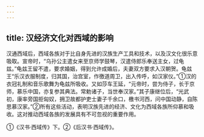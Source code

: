 ```yaml
---
---
---
```

title: 汉经济文化对西域的影响
---



汉通西域后，西域各族对于比自身先进的汉族生产工具和技术，以及汉文化很乐意吸取。宣帝时，“乌孙公主遣女来至京师学鼓琴，汉遣侍郎乐奉送主女，过龟兹。”龟兹王留不遣，要求婚姻，得到允许成婚后，夫妻双方要求入汉朝贺。龟兹王“乐汉衣服制度，归其国，治宫室，作徼道周卫，出入传呼，如汉家仪。”①汉的衣冠礼制和音乐歌舞为龟兹所吸收。又如莎车王延，“元帝时，尝为侍子，长于京师，慕乐中国，亦复参其典法。常勅诸子，当世奉汉家。”其子康继位后，“光武初，康率旁国拒匈奴，拥卫故都护吏士妻子千余口，檄书河西，问中国动静，自陈思慕汉家。”②所有这些活动，表明汉族先进的经济、文化为西域各族所仰慕和吸收。这对推动西域各族的发展具有不可忽视的重要作用。

①《汉书·西域传》下。②《后汉书·西域传》。